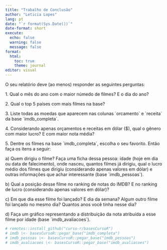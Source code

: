 ```yaml
---
title: "Trabalho de Conclusão"
author: "Leticia Lopes"
lang: pt
date: "`r format(Sys.Date())`" 
date-format: short
execute:
  echo: false
  warning: false
  message: false
format:
  html:
    toc: true
    theme: journal
editor: visual
---
```


O seu relatório deve (ao menos) responder as seguintes perguntas:

1\. Qual o mês do ano com o maior númedo de filmes? E o dia do ano?

2\. Qual o top 5 países com mais filmes na base?

3\. Liste todas as moedas que aparecem nas colunas \`orcamento\` e \`receita\` da base \`imdb_completa\`.

4\. Considerando apenas orçamentos e receitas em dólar (\$), qual o gênero com maior lucro? E com maior nota média?

5\. Dentre os filmes na base \`imdb_completa\`, escolha o seu favorito. Então faça os itens a seguir:

a\) Quem dirigiu o filme? Faça uma ficha dessa pessoa: idade (hoje em dia ou data de falecimento), onde nasceu, quantos filmes já dirigiu, qual o lucro médio dos filmes que dirigiu (considerando apenas valores em dólar) e outras informações que achar interessante (base \`imdb_pessoas\`).

b\) Qual a posição desse filme no ranking de notas do IMDB? E no ranking de lucro (considerando apenas valores em dólar)?

c\) Em que dia esse filme foi lançado? E dia da semana? Algum outro filme foi lançado no mesmo dia? Quantos anos você tinha nesse dia?

d\) Faça um gráfico representando a distribuição da nota atribuída a esse filme por idade (base \`imdb_avaliacoes\`).

```r

# remotes::install_github("curso-r/basesCursoR")
# imdb \<- basesCursoR::pegar_base("imdb_completa")
# imdb_pessoas \<- basesCursoR::pegar_base("imdb_pessoas")
# imdb_avaliacoes \<- basesCursoR::pegar_base("imdb_avaliacoes")

```
